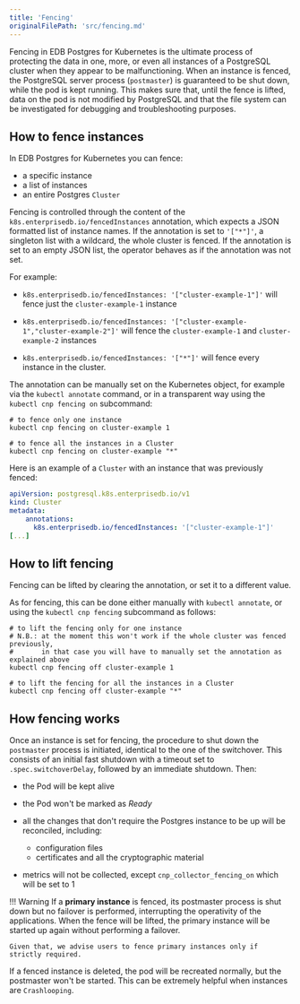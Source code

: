 ```yaml
---
title: 'Fencing'
originalFilePath: 'src/fencing.md'
---
```




Fencing in EDB Postgres for Kubernetes is the ultimate process of protecting the
data in one, more, or even all instances of a PostgreSQL cluster when they
appear to be malfunctioning. When an instance is fenced, the PostgreSQL server
process (`postmaster`) is guaranteed to be shut down, while the pod is kept running.
This makes sure that, until the fence is lifted, data on the pod is not modified by
PostgreSQL and that the file system can be investigated for debugging and
troubleshooting purposes.

## How to fence instances

In EDB Postgres for Kubernetes you can fence:

-   a specific instance
-   a list of instances
-   an entire Postgres `Cluster`

Fencing is controlled through the content of the `k8s.enterprisedb.io/fencedInstances`
annotation, which expects a JSON formatted list of instance names.
If the annotation is set to `'["*"]'`, a singleton list with a wildcard, the
whole cluster is fenced.
If the annotation is set to an empty JSON list, the operator behaves as if the
annotation was not set.

For example:

-   `k8s.enterprisedb.io/fencedInstances: '["cluster-example-1"]'` will fence just
    the `cluster-example-1` instance

-   `k8s.enterprisedb.io/fencedInstances: '["cluster-example-1","cluster-example-2"]'`
    will fence the `cluster-example-1` and `cluster-example-2` instances

-   `k8s.enterprisedb.io/fencedInstances: '["*"]'` will fence every instance in
    the cluster.

The annotation can be manually set on the Kubernetes object, for example via
the `kubectl annotate` command, or in a transparent way using the
`kubectl cnp fencing on` subcommand:

```shell
# to fence only one instance
kubectl cnp fencing on cluster-example 1

# to fence all the instances in a Cluster
kubectl cnp fencing on cluster-example "*"
```

Here is an example of a `Cluster` with an instance that was previously fenced:

```yaml
apiVersion: postgresql.k8s.enterprisedb.io/v1
kind: Cluster
metadata:
    annotations:
      k8s.enterprisedb.io/fencedInstances: '["cluster-example-1"]'
[...]
```

## How to lift fencing

Fencing can be lifted by clearing the annotation, or set it to a different value.

As for fencing, this can be done either manually with `kubectl annotate`, or
using the `kubectl cnp fencing` subcommand as follows:

```shell
# to lift the fencing only for one instance
# N.B.: at the moment this won't work if the whole cluster was fenced previously,
#       in that case you will have to manually set the annotation as explained above
kubectl cnp fencing off cluster-example 1

# to lift the fencing for all the instances in a Cluster
kubectl cnp fencing off cluster-example "*"
```

## How fencing works

Once an instance is set for fencing, the procedure to shut down the
`postmaster` process is initiated, identical to the one of the switchover.
This consists of an initial fast shutdown with a timeout set to
`.spec.switchoverDelay`, followed by an immediate shutdown. Then:

-   the Pod will be kept alive

-   the Pod won't be marked as *Ready*

-   all the changes that don't require the Postgres instance to be up will be
    reconciled, including:
    -   configuration files
    -   certificates and all the cryptographic material

-   metrics will not be collected, except `cnp_collector_fencing_on` which will be
    set to 1

!!! Warning
    If a **primary instance** is fenced, its postmaster process
    is shut down but no failover is performed, interrupting the operativity of
    the applications. When the fence will be lifted, the primary instance will be
    started up again without performing a failover.

    Given that, we advise users to fence primary instances only if strictly required.

If a fenced instance is deleted, the pod will be recreated normally, but the
postmaster won't be started. This can be extremely helpful when instances
are `Crashlooping`.
